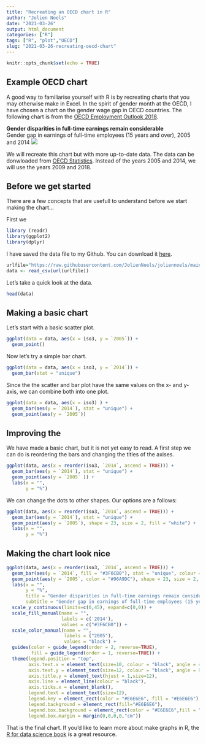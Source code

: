```yaml
---
title: "Recreating an OECD chart in R"
author: "Jolien Noels"
date: "2021-03-26"
output: html_document
categories: ["R"]
tags: ["R", "plot","OECD"]
slug: "2021-03-26-recreating-oecd-chart"
---
```


```r
knitr::opts_chunk$set(echo = TRUE)
```

## Example OECD chart {#example}

A good way to familiarise yourself with R is by recreating charts that you may otherwise make in Excel. In the spirit of gender month at the OECD, I have chosen a chart on the gender wage gap in OECD countries. The following chart is from the [OECD Employment Outlook 2018](https://www.oecd-ilibrary.org/employment/oecd-employment-outlook-2018_empl_outlook-2018-en).

**Gender disparities in full-time earnings remain considerable**  
Gender gap in earnings of full-time employees (15 years and over), 2005 and 2014
![](01-oecd-chart.png)

We will recreate this chart but with more up-to-date data. The data can be donwloaded from [OECD Statistics](https://stats.oecd.org/index.aspx?queryid=64160). Instead of the years 2005 and 2014, we will use the years 2009 and 2018.

## Before we get started

There are a few concepts that are usefull to understand before we start making the chart...


First we 

```r
library (readr)
library(ggplot2)
library(dplyr)
```

I have saved the data file to my Github. You can download it [here]().

```r
urlfile="https://raw.githubusercontent.com/JolienNoels/joliennoels/main/content/post/2021-26-03-recreating-oecd-chart/data.csv"
data <- read_csv(url(urlfile))
```

Let's take a quick look at the data.

```r
head(data)
```


## Making a basic chart

Let's start with a basic scatter plot.

```r
ggplot(data = data, aes(x = iso3, y = `2005`)) +
  geom_point()
```

Now let's try a simple bar chart.

```r
ggplot(data = data, aes(x = iso3, y = `2014`)) +
  geom_bar(stat = "unique")
```

Since the the scatter and bar plot have the same values on the x- and y-axis, we can combine both into one plot.

```r
ggplot(data = data, aes(x = iso3) ) +
  geom_bar(aes(y = `2014`), stat = "unique") +
  geom_point(aes(y = `2005`))
```

## Improving the 

We have made a basic chart, but it is not yet easy to read. A first step we can do is reordering the bars and changing the titles of the axises.


```r
ggplot(data, aes(x = reorder(iso3, `2014`, ascend = TRUE))) +
  geom_bar(aes(y = `2014`), stat = "unique") +
  geom_point(aes(y = `2005` )) +
  labs(x = "",
       y = "%")
```

We can change the dots to other shapes. Our options are a follows:


```r
ggplot(data, aes(x = reorder(iso3, `2014`, ascend = TRUE))) +
  geom_bar(aes(y = `2014`), stat = "unique") +
  geom_point(aes(y = `2005`), shape = 23, size = 2, fill = "white") +
  labs(x = "",
       y = "%")
```

## Making the chart look nice


```r
ggplot(data, aes(x = reorder(iso3, `2014`, ascend = TRUE))) +
  geom_bar(aes(y = `2014`, fill = "#3F6CB0"), stat = "unique", colour = "black") +
  geom_point(aes(y = `2005`, color = "#96A9DC"), shape = 23, size = 2, fill = "white") +
  labs(x = "",
       y = "%",
       title = "Gender disparities in full-time earnings remain considerable",
       subtitle = "Gender gap in earnings of full-time employees (15 years and over), 2005 and 2014")  +
  scale_y_continuous(limits=c(0,45), expand=c(0,0)) +
  scale_fill_manual(name = "",
                    labels = c('2014'), 
                    values = c("#3F6CB0")) +
  scale_color_manual(name = "",
                     labels = ("2005"), 
                     values = "black") +
  guides(color = guide_legend(order = 2, reverse=TRUE),
         fill = guide_legend(order = 1, reverse=TRUE)) +
  theme(legend.position = "top",
        axis.text.x = element_text(size=10, colour = "black", angle = 45, hjust = 1),
        axis.text.y = element_text(size=12, colour = "black", angle = 90),
        axis.title.y = element_text(hjust = 1,size=12),
        axis.line = element_line(colour = "black"),
        axis.ticks.x = element_blank(),
        legend.text = element_text(size=12),
        legend.key = element_rect(color = "#E6E6E6", fill = "#E6E6E6"),
        legend.background = element_rect(fill="#E6E6E6"),
        legend.box.background = element_rect(color = "#E6E6E6",fill = "#E6E6E6"),
        legend.box.margin = margin(0,0,0,0,"cm")) 
```

That is the final chart. If you'd like to learn more about make graphs in R, the [R for data science book](https://r4ds.had.co.nz/index.html) is a great resource.